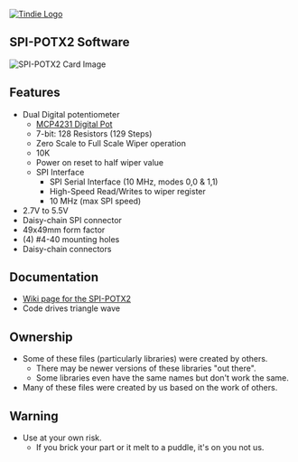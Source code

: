 <a href=https://www.tindie.com/products/6298/"><img src="http://land-boards.com/blwiki/images/5/51/Tindie-mediums.png" alt="Tindie Logo"></img></a>

== SPI-POTX2 Software ==

<img src="http://land-boards.com/blwiki/images/3/31/SPI-POTX2-720px.jpg" alt="SPI-POTX2 Card Image"></img>

== Features ==

* Dual Digital potentiometer
** [http://ww1.microchip.com/downloads/en/DeviceDoc/22060b.pdf MCP4231 Digital Pot]
** 7-bit: 128 Resistors (129 Steps)
** Zero Scale to Full Scale Wiper operation
** 10K
** Power on reset to half wiper value
** SPI Interface
*** SPI Serial Interface (10 MHz, modes 0,0 & 1,1)
*** High-Speed Read/Writes to wiper register
*** 10 MHz (max SPI speed)
* 2.7V to 5.5V
* Daisy-chain SPI connector
* 49x49mm form factor
* (4) #4-40 mounting holes
* Daisy-chain connectors

== Documentation ==

* [http://land-boards.com/wiki/index.php?title=SPI-POTX2 Wiki page for the SPI-POTX2]
* Code drives triangle wave

== Ownership ==

* Some of these files (particularly libraries) were created by others.
** There may be newer versions of these libraries "out there".
** Some libraries even have the same names but don't work the same.
* Many of these files were created by us based on the work of others.

== Warning ==

* Use at your own risk.
** If you brick your part or it melt to a puddle, it's on you not us.
